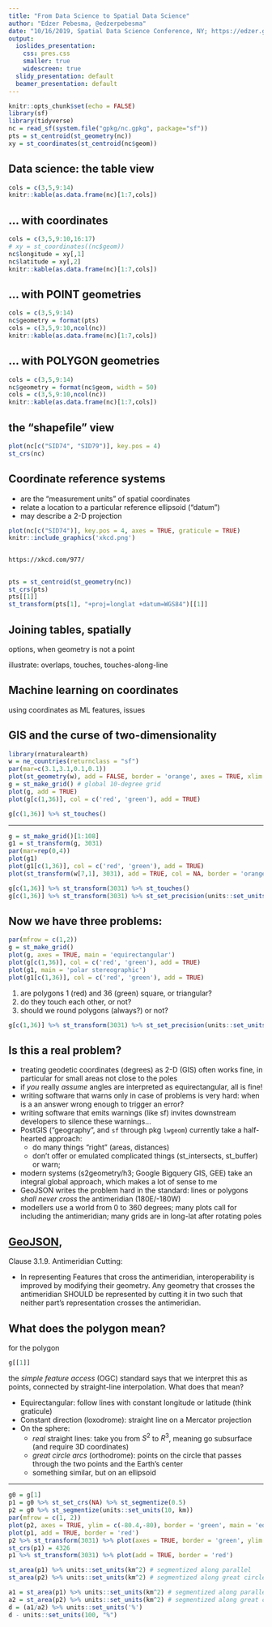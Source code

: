 ```yaml
---
title: "From Data Science to Spatial Data Science"
author: "Edzer Pebesma, @edzerpebesma"
date: "10/16/2019, Spatial Data Science Conference, NY; https://edzer.github.io/sdsc19/"
output:
  ioslides_presentation:
    css: pres.css
    smaller: true
    widescreen: true
  slidy_presentation: default
  beamer_presentation: default
---
```


```r
knitr::opts_chunk$set(echo = FALSE)
library(sf)
library(tidyverse)
nc = read_sf(system.file("gpkg/nc.gpkg", package="sf"))
pts = st_centroid(st_geometry(nc))
xy = st_coordinates(st_centroid(nc$geom))
```

## Data science: the table view

```r
cols = c(3,5,9:14)
knitr::kable(as.data.frame(nc)[1:7,cols])
```

## ... with coordinates
```r
cols = c(3,5,9:10,16:17)
# xy = st_coordinates((nc$geom))
nc$longitude = xy[,1]
nc$latitude = xy[,2]
knitr::kable(as.data.frame(nc)[1:7,cols])
```

## ... with POINT geometries
```r
cols = c(3,5,9:14)
nc$geometry = format(pts)
cols = c(3,5,9:10,ncol(nc))
knitr::kable(as.data.frame(nc)[1:7,cols])
```

## ... with POLYGON geometries
```r
cols = c(3,5,9:14)
nc$geometry = format(nc$geom, width = 50)
cols = c(3,5,9:10,ncol(nc))
knitr::kable(as.data.frame(nc)[1:7,cols])
```


## the "shapefile" view

```r
plot(nc[c("SID74", "SID79")], key.pos = 4)
st_crs(nc)
```

## Coordinate reference systems

* are the "measurement units" of spatial coordinates
* relate a location to a particular reference ellipsoid ("datum") 
* may describe a 2-D projection

```r
plot(nc[c("SID74")], key.pos = 4, axes = TRUE, graticule = TRUE)
knitr::include_graphics('xkcd.png')
```
                                                                    https://xkcd.com/977/

##

```r
pts = st_centroid(st_geometry(nc))
st_crs(pts)
pts[[1]]
st_transform(pts[1], "+proj=longlat +datum=WGS84")[[1]]
```

## Joining tables, spatially

options, when geometry is not a point

illustrate: overlaps, touches, touches-along-line

## Machine learning on coordinates

using coordinates as ML features, issues

## GIS and the curse of two-dimensionality

```r
library(rnaturalearth)
w = ne_countries(returnclass = "sf")
par(mar=c(3.1,3.1,0.1,0.1))
plot(st_geometry(w), add = FALSE, border = 'orange', axes = TRUE, xlim = c(-180,180))
g = st_make_grid() # global 10-degree grid
plot(g, add = TRUE)
plot(g[c(1,36)], col = c('red', 'green'), add = TRUE)
```
```r
g[c(1,36)] %>% st_touches()
```

----

```r
g = st_make_grid()[1:108]
g1 = st_transform(g, 3031)
par(mar=rep(0,4))
plot(g1)
plot(g1[c(1,36)], col = c('red', 'green'), add = TRUE)
plot(st_transform(w[7,1], 3031), add = TRUE, col = NA, border = 'orange')
```
```r
g[c(1,36)] %>% st_transform(3031) %>% st_touches()
g[c(1,36)] %>% st_transform(3031) %>% st_set_precision(units::set_units(1, mm)) %>% st_touches()
```

## Now we have three problems:
```r
par(mfrow = c(1,2))
g = st_make_grid()
plot(g, axes = TRUE, main = 'equirectangular')
plot(g[c(1,36)], col = c('red', 'green'), add = TRUE)
plot(g1, main = 'polar stereographic')
plot(g1[c(1,36)], col = c('red', 'green'), add = TRUE)
```

1. are polygons 1 (red) and 36 (green) square, or triangular?
1. do they touch each other, or not?
1. should we round polygons (always?) or not?

```r
g[c(1,36)] %>% st_transform(3031) %>% st_set_precision(units::set_units(1, mm)) %>% lwgeom::st_make_valid() #`[[`(1) #st_is_valid()
```

## Is this a real problem?

* treating geodetic coordinates (degrees) as 2-D (GIS) often works fine, in particular for small areas not close to the poles
* if *you* really _assume_ angles are interpreted as equirectangular, all is fine!
* writing software that warns only in case of problems is very hard: when is a an answer wrong enough to trigger an error?
* writing software that emits warnings (like sf) invites downstream developers to silence these warnings...
* PostGIS ("geography", and `sf` through pkg `lwgeom`) currently take a half-hearted approach: 
    * do many things "right" (areas, distances)
    * don't offer or emulated complicated things (st_intersects, st_buffer) or warn;
* modern systems (s2geometry/h3; Google Bigquery GIS, GEE) take an integral global approach, which makes a lot of sense to me
* GeoJSON writes the problem hard in the standard: lines or polygons _shall never cross_ the antimeridian (180E/-180W)
* modellers use a world from 0 to 360 degrees; many plots call for including the antimeridian; many grids are in long-lat after rotating poles

## [GeoJSON](https://tools.ietf.org/html/rfc7946), 

Clause  3.1.9. Antimeridian Cutting:

*    In representing Features that cross the antimeridian, interoperability is improved by modifying their geometry.  Any geometry that crosses the antimeridian SHOULD be represented by cutting it in two such that neither part's representation crosses the antimeridian.

## What does the polygon mean?

for the polygon
```r
g[[1]]
```
the _simple feature access_ (OGC) standard says that we interpret this as points, connected by straight-line interpolation. What does that mean?

* Equirectangular: follow lines with constant longitude or latitude (think graticule)
* Constant direction (loxodrome): straight line on a Mercator projection
* On the sphere:
   * _real_ straight lines: take you from $S^2$ to $R^3$, meaning go subsurface (and require 3D coordinates)
   * _great circle arcs_ (orthodrome): points on the circle that passes through the two points and the Earth's center
   * something similar, but on an ellipsoid

-----

```r
g0 = g[1]
p1 = g0 %>% st_set_crs(NA) %>% st_segmentize(0.5)
p2 = g0 %>% st_segmentize(units::set_units(10, km))
par(mfrow = c(1, 2))
plot(p2, axes = TRUE, ylim = c(-80.4,-80), border = 'green', main = 'equirectilinear')
plot(p1, add = TRUE, border = 'red')
p2 %>% st_transform(3031) %>% plot(axes = TRUE, border = 'green', ylim = c(-1.13e6,-1.05e6), main = 'polar stereographic')
st_crs(p1) = 4326
p1 %>% st_transform(3031) %>% plot(add = TRUE, border = 'red')
```
```r
st_area(p1) %>% units::set_units(km^2) # segmentized along parallel
st_area(p2) %>% units::set_units(km^2) # segmentized along great circle
```
```r
a1 = st_area(p1) %>% units::set_units(km^2) # segmentized along parallel
a2 = st_area(p2) %>% units::set_units(km^2) # segmentized along great circle
d = (a1/a2) %>% units::set_units('%')
d - units::set_units(100, "%")
```